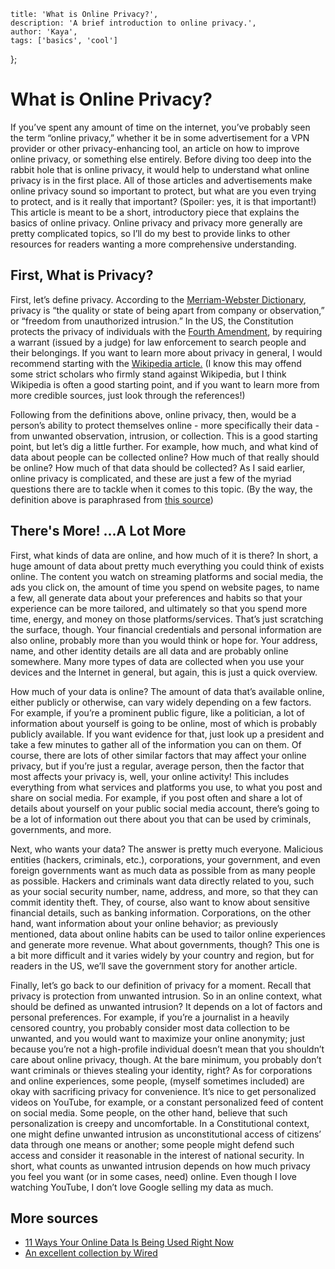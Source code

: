     title: 'What is Online Privacy?',
    description: 'A brief introduction to online privacy.',
    author: 'Kaya',
    tags: ['basics', 'cool']
};

# What is Online Privacy?


If you’ve spent any amount of time on the internet, you’ve probably seen the term “online privacy,” whether it be in some advertisement for a VPN provider or other privacy-enhancing tool, an article on how to improve online privacy, or something else entirely. Before diving too deep into the rabbit hole that is online privacy, it would help to understand what online privacy is in the first place. All of those articles and advertisements make online privacy sound so important to protect, but what are you even trying to protect, and is it really that important? (Spoiler: yes, it is that important!) This article is meant to be a short, introductory piece that explains the basics of online privacy. Online privacy and privacy more generally are pretty complicated topics, so I’ll do my best to provide links to other resources for readers wanting a more comprehensive understanding.

## First, What is Privacy?

First, let’s define privacy. According to the [Merriam-Webster Dictionary](https://www.merriam-webster.com/dictionary/privacy), privacy is “the quality or state of being apart from company or observation,” or “freedom from unauthorized intrusion.” In the US, the Constitution protects the privacy of individuals with the [Fourth Amendment](https://constitution.congress.gov/constitution/amendment-4/), by requiring a warrant (issued by a judge) for law enforcement to search people and their belongings. If you want to learn more about privacy in general, I would recommend starting with the [Wikipedia article.](https://en.wikipedia.org/wiki/Privacy) (I know this may offend some strict scholars who firmly stand against Wikipedia, but I think Wikipedia is often a good starting point, and if you want to learn more from more credible sources, just look through the references!)



Following from the definitions above, online privacy, then, would be a person’s ability to protect themselves online - more specifically their data - from unwanted observation, intrusion, or collection. This is a good starting point, but let’s dig a little further. For example, how much, and what kind of data about people can be collected online? How much of that really should be online? How much of that data should be collected? As I said earlier, online privacy is complicated, and these are just a few of the myriad questions there are to tackle when it comes to this topic.
(By the way, the definition above is paraphrased from [this source](https://www.bitdefender.com/cyberpedia/what-is-online-privacy/))

## There's More! ...A Lot More

First, what kinds of data are online, and how much of it is there? In short, a huge amount of data about pretty much everything you could think of exists online. The content you watch on streaming platforms and social media, the ads you click on, the amount of time you spend on website pages, to name a few, all generate data about your preferences and habits so that your experience can be more tailored, and ultimately so that you spend more time, energy, and money on those platforms/services. That’s just scratching the surface, though. Your financial credentials and personal information are also online, probably more than you would think or hope for. Your address, name, and other identity details are all data and are probably online somewhere. Many more types of data are collected when you use your devices and the Internet in general, but again, this is just a quick overview. 

How much of your data is online? The amount of data that’s available online, either publicly or otherwise, can vary widely depending on a few factors. For example, if you’re a prominent public figure, like a politician, a lot of information about yourself is going to be online, most of which is probably publicly available. If you want evidence for that, just look up a president and take a few minutes to gather all of the information you can on them. Of course, there are lots of other similar factors that may affect your online privacy, but if you’re just a regular, average person, then the factor that most affects your privacy is, well, your online activity! This includes everything from what services and platforms you use, to what you post and share on social media. For example, if you post often and share a lot of details about yourself on your public social media account, there’s going to be a lot of information out there about you that can be used by criminals, governments, and more.



Next, who wants your data? The answer is pretty much everyone. Malicious entities (hackers, criminals, etc.), corporations, your government, and even foreign governments want as much data as possible from as many people as possible. Hackers and criminals want data directly related to you, such as your social security number, name, address, and more, so that they can commit identity theft. They, of course, also want to know about sensitive financial details, such as banking information. Corporations, on the other hand, want information about your online behavior; as previously mentioned, data about online habits can be used to tailor online experiences and generate more revenue. What about governments, though? This one is a bit more difficult and it varies widely by your country and region, but for readers in the US, we’ll save the government story for another article. 

Finally, let’s go back to our definition of privacy for a moment. Recall that privacy is protection from unwanted intrusion. So in an online context, what should be defined as unwanted intrusion? It depends on a lot of factors and personal preferences. For example, if you’re a journalist in a heavily censored country, you probably consider most data collection to be unwanted, and you would want to maximize your online anonymity; just because you’re not a high-profile individual doesn’t mean that you shouldn’t care about online privacy, though. At the bare minimum, you probably don’t want criminals or thieves stealing your identity, right? As for corporations and online experiences, some people, (myself sometimes included) are okay with sacrificing privacy for convenience. It’s nice to get personalized videos on YouTube, for example, or a constant personalized feed of content on social media. Some people, on the other hand, believe that such personalization is creepy and uncomfortable. In a Constitutional context, one might define unwanted intrusion as unconstitutional access of citizens’ data through one means or another; some people might defend such access and consider it reasonable in the interest of national security. In short, what counts as unwanted intrusion depends on how much privacy you feel you want (or in some cases, need) online. Even though I love watching YouTube, I don’t love Google selling my data as much. 

## More sources
- [11 Ways Your Online Data Is Being Used Right Now](https://www.mentalfloss.com/article/84790/11-ways-your-online-data-being-used-right-now)
- [An excellent collection by Wired](https://www.wired.com/story/wired-guide-personal-data-collection/)